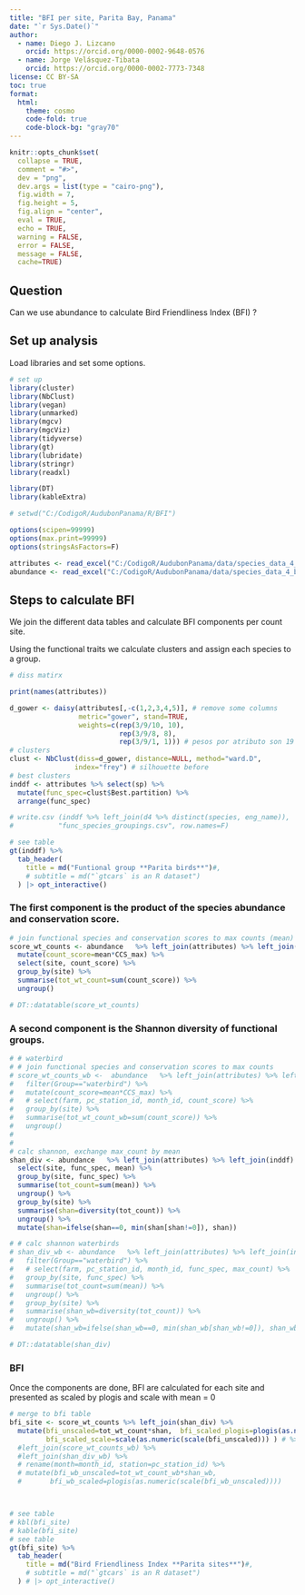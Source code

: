 ```yaml
---
title: "BFI per site, Parita Bay, Panama"
date: "`r Sys.Date()`"
author: 
  - name: Diego J. Lizcano
    orcid: https://orcid.org/0000-0002-9648-0576
  - name: Jorge Velásquez-Tibata
    orcid: https://orcid.org/0000-0002-7773-7348
license: CC BY-SA
toc: true
format: 
  html:
    theme: cosmo
    code-fold: true
    code-block-bg: "gray70"
---
```


```r
knitr::opts_chunk$set(
  collapse = TRUE,
  comment = "#>",
  dev = "png",
  dev.args = list(type = "cairo-png"),
  fig.width = 7,
  fig.height = 5,
  fig.align = "center",
  eval = TRUE,
  echo = TRUE,
  warning = FALSE,
  error = FALSE,
  message = FALSE,
  cache=TRUE)
```

## Question

Can we use abundance to calculate Bird Friendliness Index (BFI) ?

## Set up analysis

Load libraries and set some options.

```r
# set up
library(cluster)
library(NbClust)
library(vegan)
library(unmarked)
library(mgcv)
library(mgcViz)
library(tidyverse)
library(gt)
library(lubridate)
library(stringr)
library(readxl)

library(DT)
library(kableExtra)

# setwd("C:/CodigoR/AudubonPanama/R/BFI")

options(scipen=99999)
options(max.print=99999)
options(stringsAsFactors=F)
```

```r

attributes <- read_excel("C:/CodigoR/AudubonPanama/data/species_data_4_bfi.xlsx", sheet = "attributes")
abundance <- read_excel("C:/CodigoR/AudubonPanama/data/species_data_4_bfi.xlsx", sheet = "abundance_result")


```

## Steps to calculate BFI

We join the different data tables and calculate BFI components per count site. 

Using the functional traits we calculate clusters and assign  each species to a group.

```r

# diss matirx

print(names(attributes))

d_gower <- daisy(attributes[,-c(1,2,3,4,5)], # remove some columns
                 metric="gower", stand=TRUE,
                 weights=c(rep(3/9/10, 10), 
                           rep(3/9/8, 8),
                           rep(3/9/1, 1))) # pesos por atributo son 19
# clusters
clust <- NbClust(diss=d_gower, distance=NULL, method="ward.D", 
                index="frey") # silhouette before
# best clusters
inddf <- attributes %>% select(sp) %>% 
  mutate(func_spec=clust$Best.partition) %>% 
  arrange(func_spec)

# write.csv (inddf %>% left_join(d4 %>% distinct(species, eng_name)),
#           "func_species_groupings.csv", row.names=F)

# see table
gt(inddf) %>% 
  tab_header(
    title = md("Funtional group **Parita birds**")#,
    # subtitle = md("`gtcars` is an R dataset")
  ) |> opt_interactive() 

```


### The first  component is the product of the species abundance and conservation score. 

```r
# join functional species and conservation scores to max counts (mean)
score_wt_counts <- abundance   %>% left_join(attributes) %>% left_join(inddf) %>% 
  mutate(count_score=mean*CCS_max) %>% 
  select(site, count_score) %>% 
  group_by(site) %>% 
  summarise(tot_wt_count=sum(count_score)) %>% 
  ungroup()

# DT::datatable(score_wt_counts)

```


### A second component is the Shannon diversity of functional groups. 


```r

# # waterbird
# # join functional species and conservation scores to max counts
# score_wt_counts_wb <-  abundance   %>% left_join(attributes) %>% left_join(inddf) %>% 
#   filter(Group=="waterbird") %>% 
#   mutate(count_score=mean*CCS_max) %>% 
#   # select(farm, pc_station_id, month_id, count_score) %>% 
#   group_by(site) %>% 
#   summarise(tot_wt_count_wb=sum(count_score)) %>% 
#   ungroup()
# 
#   
# calc shannon, exchange max_count by mean
shan_div <- abundance   %>% left_join(attributes) %>% left_join(inddf) %>% 
  select(site, func_spec, mean) %>% 
  group_by(site, func_spec) %>% 
  summarise(tot_count=sum(mean)) %>% 
  ungroup() %>% 
  group_by(site) %>% 
  summarise(shan=diversity(tot_count)) %>% 
  ungroup() %>% 
  mutate(shan=ifelse(shan==0, min(shan[shan!=0]), shan))

# # calc shannon waterbirds
# shan_div_wb <- abundance   %>% left_join(attributes) %>% left_join(inddf) %>% 
#   filter(Group=="waterbird") %>% 
#   # select(farm, pc_station_id, month_id, func_spec, max_count) %>% 
#   group_by(site, func_spec) %>% 
#   summarise(tot_count=sum(mean)) %>% 
#   ungroup() %>% 
#   group_by(site) %>% 
#   summarise(shan_wb=diversity(tot_count)) %>% 
#   ungroup() %>% 
#   mutate(shan_wb=ifelse(shan_wb==0, min(shan_wb[shan_wb!=0]), shan_wb))

# DT::datatable(shan_div)

```

### BFI 

Once the components are done,  BFI  are calculated for each site and presented as scaled by plogis and scale with mean = 0


```r

# merge to bfi table
bfi_site <- score_wt_counts %>% left_join(shan_div) %>% 
  mutate(bfi_unscaled=tot_wt_count*shan,  bfi_scaled_plogis=plogis(as.numeric(scale(bfi_unscaled))),
         bfi_scaled_scale=scale(as.numeric(scale(bfi_unscaled))) ) # %>% 
  #left_join(score_wt_counts_wb) %>% 
  #left_join(shan_div_wb) %>% 
  # rename(month=month_id, station=pc_station_id) %>% 
  # mutate(bfi_wb_unscaled=tot_wt_count_wb*shan_wb, 
  #       bfi_wb_scaled=plogis(as.numeric(scale(bfi_wb_unscaled))))



# see table
# kbl(bfi_site)
# kable(bfi_site)
# see table
gt(bfi_site) %>% 
  tab_header(
    title = md("Bird Friendliness Index **Parita sites**")#,
    # subtitle = md("`gtcars` is an R dataset")
  ) # |> opt_interactive() 

```



